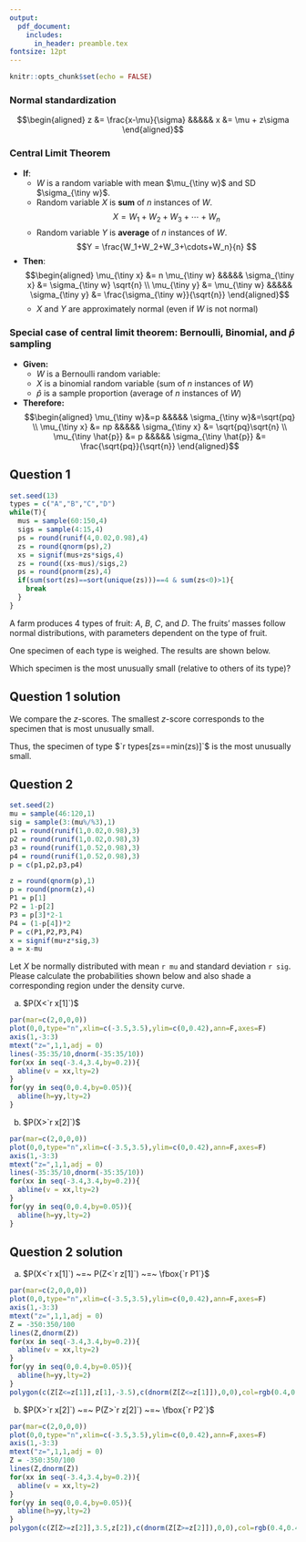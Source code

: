 ```yaml
---
output: 
  pdf_document:
    includes:
      in_header: preamble.tex
fontsize: 12pt
---
```


```r
knitr::opts_chunk$set(echo = FALSE)
```

\thispagestyle{fancy}

<!-- ## Instructions -->

<!-- This test is to be taken as an individual without outside assistance or notes. If you are suspected of cheating, you will fail this exam and your transgression will be reported. -->

<!-- You can either use a scientific calculator or (with a smartphone) GeoGebra Scientific Calculator. -->

<!-- To use GeoGebra, you must first put your smartphone on **Airplane Mode**. Then, in GeoGebra, turn on **Exam Mode**. You must leave exam mode on for the entire exam. You won't be able to use your smartphone for anything else. After you are done, you will show me how long exam mode has been running, and if that time is not how long you've been sitting, you will fail this exam. -->

<!-- Read each question carefully and show your work. -->

<!-- ## Grade Table -->

<!-- (do not write in this table) -->

<!-- \Large  -->

<!-- \begin{tabular}{|c|c|c|} \hline -->
<!-- question & available points & earned points \\ \hline \hline -->
<!-- 1 & 20 & \\ \hline -->
<!-- 2 & 20 &  \\ \hline -->
<!-- 3 & 10 &  \\ \hline -->
<!-- 4 & 10 &  \\ \hline -->
<!-- 5 & 10 &  \\ \hline -->
<!-- 6 & 10 &  \\ \hline -->
<!-- 7 & 20 & \\ \hline -->
<!-- EC1 & 10 &  \\ \hline -->
<!-- Total & 100 & \\ \hline -->
<!-- \end{tabular} -->

<!-- \normalsize -->

<!-- \newpage -->
\chead{}
\rhead{Formulas}

### Normal standardization
$$\begin{aligned}
z &= \frac{x-\mu}{\sigma} &&&&& x &= \mu + z\sigma
\end{aligned}$$

### Central Limit Theorem

- **If**:
  - $W$ is a random variable with mean $\mu_{\tiny w}$ and SD $\sigma_{\tiny w}$.
  - Random variable $X$ is **sum** of $n$ instances of $W$. $$X = W_1+W_2+W_3+\cdots+W_n $$
  - Random variable $Y$ is **average** of $n$ instances of $W$. $$Y = \frac{W_1+W_2+W_3+\cdots+W_n}{n} $$
- **Then**:
$$\begin{aligned} 
\mu_{\tiny x} &= n \mu_{\tiny w} &&&&& \sigma_{\tiny x} &= \sigma_{\tiny w} \sqrt{n} \\
\mu_{\tiny y} &= \mu_{\tiny w} &&&&& \sigma_{\tiny y} &= \frac{\sigma_{\tiny w}}{\sqrt{n}} 
\end{aligned}$$
  - $X$ and $Y$ are approximately normal (even if $W$ is not normal)

### Special case of central limit theorem: Bernoulli, Binomial, and $\hat{p}$ sampling

- **Given:**
  - $W$ is a Bernoulli random variable:
    \newline\begin{center}\begin{tabular}{|c|c|}\hline
    $w$ & $P(w)$ \\ \hline
    0 & $q$ \\
    1 & $p$ \\ \hline
    \end{tabular}\end{center}
  - $X$ is a binomial random variable (sum of $n$ instances of $W$)
  - $\hat{p}$ is a sample proportion (average of $n$ instances of $W$)
- **Therefore:**
$$\begin{aligned} 
\mu_{\tiny w}&=p &&&&& \sigma_{\tiny w}&=\sqrt{pq} \\
\mu_{\tiny x} &= np &&&&& \sigma_{\tiny x} &= \sqrt{pq}\sqrt{n} \\
\mu_{\tiny \hat{p}} &= p &&&&& \sigma_{\tiny \hat{p}} &= \frac{\sqrt{pq}}{\sqrt{n}} 
\end{aligned}$$
  

\newpage


## Question 1

\rhead{}

```r
set.seed(13)
types = c("A","B","C","D")
while(T){
  mus = sample(60:150,4)
  sigs = sample(4:15,4)
  ps = round(runif(4,0.02,0.98),4)
  zs = round(qnorm(ps),2)
  xs = signif(mus+zs*sigs,4)
  zs = round((xs-mus)/sigs,2)
  ps = round(pnorm(zs),4)
  if(sum(sort(zs)==sort(unique(zs)))==4 & sum(zs<0)>1){
    break
  }
}
```

A farm produces 4 types of fruit: $A$, $B$, $C$, and $D$. The fruits' masses follow normal distributions, with parameters dependent on the type of fruit.

\begin{center}
\begin{tabular}{|c|c|c|}\hline
Type of fruit & Mean mass (g) & Standard deviation of mass (g) \\ \hline
$A$ & `r mus[1]` & `r sigs[1]` \\
$B$ & `r mus[2]` & `r sigs[2]` \\
$C$ & `r mus[3]` & `r sigs[3]` \\
$D$ & `r mus[4]` & `r sigs[4]` \\ \hline
\end{tabular}
\end{center}

One specimen of each type is weighed. The results are shown below.

\begin{center}
\begin{tabular}{|c|c|}\hline
Type of fruit & Mass of specimen (g) \\ \hline
$A$ & `r xs[1]` \\
$B$ & `r xs[2]` \\
$C$ & `r xs[3]` \\
$D$ & `r xs[4]` \\ \hline
\end{tabular}
\end{center}

Which specimen is the most unusually small (relative to others of its type)?


\newpage

## Question 1 solution

We compare the $z$-scores. The smallest $z$-score corresponds to the specimen that is most unusually small.

\begin{center}
\begin{tabular}{|c|c|c|}\hline
Type of fruit & formula &  $z$-score \\ \hline
$A$ & $z=\frac{`r xs[1]`-`r mus[1]`}{`r sigs[1]`}$ &`r zs[1]` \\
$B$ & $z=\frac{`r xs[2]`-`r mus[2]`}{`r sigs[2]`}$ &`r zs[2]` \\
$C$ & $z=\frac{`r xs[3]`-`r mus[3]`}{`r sigs[3]`}$ &`r zs[3]` \\
$D$ & $z=\frac{`r xs[4]`-`r mus[4]`}{`r sigs[4]`}$ &`r zs[4]` \\ \hline
\end{tabular}
\end{center}

Thus, the specimen of type $`r types[zs==min(zs)]`$ is the most unusually small.


\newpage

## Question 2

```r
set.seed(2)
mu = sample(46:120,1)
sig = sample(3:(mu%/%3),1)
p1 = round(runif(1,0.02,0.98),3)
p2 = round(runif(1,0.02,0.98),3)
p3 = round(runif(1,0.52,0.98),3)
p4 = round(runif(1,0.52,0.98),3)
p = c(p1,p2,p3,p4)

z = round(qnorm(p),1)
p = round(pnorm(z),4)
P1 = p[1]
P2 = 1-p[2]
P3 = p[3]*2-1
P4 = (1-p[4])*2
P = c(P1,P2,P3,P4)
x = signif(mu+z*sig,3)
a = x-mu
```

Let $X$ be normally distributed with mean `r mu` and standard deviation `r sig`. Please calculate the probabilities shown below and also shade a corresponding region under the density curve.

\setkeys{Gin}{width=.6\textwidth}

a. $P(X<`r x[1]`)$  \newline \vfill \hfill
```r
par(mar=c(2,0,0,0))
plot(0,0,type="n",xlim=c(-3.5,3.5),ylim=c(0,0.42),ann=F,axes=F)
axis(1,-3:3)
mtext("z=",1,1,adj = 0)
lines(-35:35/10,dnorm(-35:35/10))
for(xx in seq(-3.4,3.4,by=0.2)){
  abline(v = xx,lty=2)
}
for(yy in seq(0,0.4,by=0.05)){
  abline(h=yy,lty=2)
}
```
\vfill
b. $P(X>`r x[2]`)$  \newline \vfill \hfill
```r
par(mar=c(2,0,0,0))
plot(0,0,type="n",xlim=c(-3.5,3.5),ylim=c(0,0.42),ann=F,axes=F)
axis(1,-3:3)
mtext("z=",1,1,adj = 0)
lines(-35:35/10,dnorm(-35:35/10))
for(xx in seq(-3.4,3.4,by=0.2)){
  abline(v = xx,lty=2)
}
for(yy in seq(0,0.4,by=0.05)){
  abline(h=yy,lty=2)
}
``` 
\vfill


\newpage

## Question 2 solution

a. $P(X<`r x[1]`) ~=~ P(Z<`r z[1]`) ~=~ \fbox{`r P1`}$ \newline \vfill
```r
par(mar=c(2,0,0,0))
plot(0,0,type="n",xlim=c(-3.5,3.5),ylim=c(0,0.42),ann=F,axes=F)
axis(1,-3:3)
mtext("z=",1,1,adj = 0)
Z = -350:350/100
lines(Z,dnorm(Z))
for(xx in seq(-3.4,3.4,by=0.2)){
  abline(v = xx,lty=2)
}
for(yy in seq(0,0.4,by=0.05)){
  abline(h=yy,lty=2)
}
polygon(c(Z[Z<=z[1]],z[1],-3.5),c(dnorm(Z[Z<=z[1]]),0,0),col=rgb(0.4,0.4,0.4,0.4))
```
\vfill
b. $P(X>`r x[2]`) ~=~ P(Z>`r z[2]`) ~=~ \fbox{`r P2`}$ \newline \vfill
```r
par(mar=c(2,0,0,0))
plot(0,0,type="n",xlim=c(-3.5,3.5),ylim=c(0,0.42),ann=F,axes=F)
axis(1,-3:3)
mtext("z=",1,1,adj = 0)
Z = -350:350/100
lines(Z,dnorm(Z))
for(xx in seq(-3.4,3.4,by=0.2)){
  abline(v = xx,lty=2)
}
for(yy in seq(0,0.4,by=0.05)){
  abline(h=yy,lty=2)
}
polygon(c(Z[Z>=z[2]],3.5,z[2]),c(dnorm(Z[Z>=z[2]]),0,0),col=rgb(0.4,0.4,0.4,0.4))
```
\vfill

\newpage



